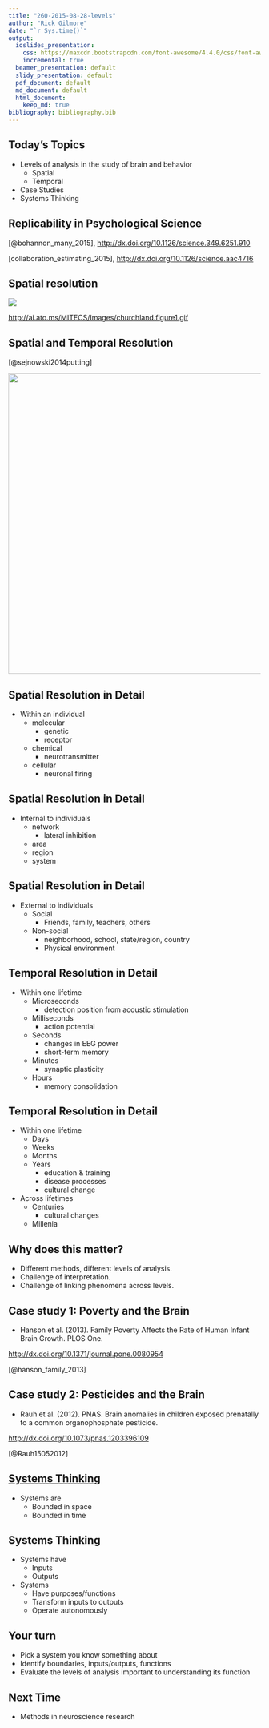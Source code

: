```yaml
---
title: "260-2015-08-28-levels"
author: "Rick Gilmore"
date: "`r Sys.time()`"
output:
  ioslides_presentation:
    css: https://maxcdn.bootstrapcdn.com/font-awesome/4.4.0/css/font-awesome.min.css
    incremental: true
  beamer_presentation: default
  slidy_presentation: default
  pdf_document: default
  md_document: default
  html_document:
    keep_md: true
bibliography: bibliography.bib
---
```


## Today's Topics

- Levels of analysis in the study of brain and behavior
    + Spatial
    + Temporal
- Case Studies
- Systems Thinking

## Replicability in Psychological Science

[@bohannon_many_2015], <http://dx.doi.org/10.1126/science.349.6251.910>

[collaboration_estimating_2015], <http://dx.doi.org/10.1126/science.aac4716>

## Spatial resolution

<div class="centered">
<img src="http://ai.ato.ms/MITECS/Images/churchland.figure1.gif"/>

<http://ai.ato.ms/MITECS/Images/churchland.figure1.gif>
</div>

## Spatial and Temporal Resolution

<div class="centered">
[@sejnowski2014putting]

<img src="http://www.nature.com/neuro/journal/v17/n11/images/nn.3839-F1.jpg" width="600px">
</div>

## Spatial Resolution in Detail

- Within an individual
    + molecular
        * genetic
        * receptor
    + chemical
        * neurotransmitter
    + cellular
        * neuronal firing

## Spatial Resolution in Detail

- Internal to individuals
    + network
        * lateral inhibition
    + area
    + region
    + system

## Spatial Resolution in Detail

- External to individuals
    + Social
        * Friends, family, teachers, others
    + Non-social
        * neighborhood, school, state/region, country
        * Physical environment

## Temporal Resolution in Detail

- Within one lifetime
    + Microseconds
        * detection position from acoustic stimulation
    + Milliseconds
        * action potential
    + Seconds
        * changes in EEG power
        * short-term memory
    + Minutes
        * synaptic plasticity
    + Hours
        * memory consolidation

## Temporal Resolution in Detail

- Within one lifetime
    + Days
    + Weeks
    + Months
    + Years
        * education & training
        * disease processes
        * cultural change
- Across lifetimes
    + Centuries
        * cultural changes
    + Millenia

## Why does this matter?

- Different methods, different levels of analysis.
- Challenge of interpretation.
- Challenge of linking phenomena across levels.

## Case study 1: Poverty and the Brain

- Hanson et al. (2013). Family Poverty Affects the Rate of Human Infant Brain Growth. PLOS One. 

<http://dx.doi.org/10.1371/journal.pone.0080954>

[@hanson_family_2013]

## Case study 2: Pesticides and the Brain

- Rauh et al. (2012). PNAS. Brain anomalies in children exposed prenatally to a common organophosphate pesticide. 

<http://dx.doi.org/10.1073/pnas.1203396109>

[@Rauh15052012]

## [Systems Thinking](https://en.wikipedia.org/wiki/Systems_thinking)

- Systems are
    + Bounded in space
    + Bounded in time
  
## Systems Thinking

- Systems have
    + Inputs
    + Outputs
- Systems
    + Have purposes/functions
    + Transform inputs to outputs
    + Operate autonomously
  
## Your turn

- Pick a system you know something about
- Identify boundaries, inputs/outputs, functions
- Evaluate the levels of analysis important to understanding its function

## Next Time

- Methods in neuroscience research

##
